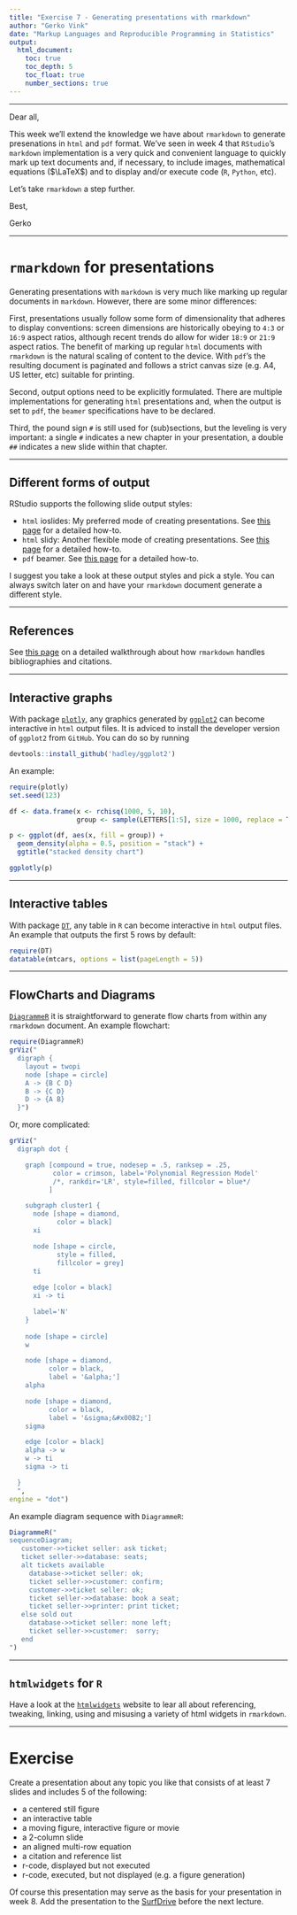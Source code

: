 ```yaml
---
title: "Exercise 7 - Generating presentations with rmarkdown"
author: "Gerko Vink"
date: "Markup Languages and Reproducible Programming in Statistics"
output: 
  html_document:
    toc: true
    toc_depth: 5
    toc_float: true
    number_sections: true
---
```


---

Dear all, 

This week we'll extend the knowledge we have about `rmarkdown` to generate presenations in `html` and `pdf` format. We've seen in week 4 that `RStudio`'s `markdown` implementation is a very quick and convenient language to quickly mark up text documents and, if necessary, to include images, mathematical equations ($\LaTeX$) and to display and/or execute code (`R`, `Python`, etc). 

Let's take `rmarkdown` a step further.

Best, 

Gerko

---

# `rmarkdown` for presentations
Generating presentations with `markdown` is very much like marking up regular documents in `markdown`. However, there are some minor differences:

First, presentations usually follow some form of dimensionality that adheres to display conventions: screen dimensions are historically obeying to `4:3` or `16:9` aspect ratios, although recent trends do allow for wider `18:9` or `21:9` aspect ratios. The benefit of marking up regular `html` documents with `rmarkdown` is the natural scaling of content to the device. With `pdf`'s the resulting document is paginated and follows a strict canvas size (e.g. A4, US letter, etc) suitable for printing. 

Second, output options need to be explicitly formulated. There are multiple implementations for generating `html` presentations and, when the output is set to `pdf`, the `beamer` specifications have to be declared.

Third, the pound sign `#` is still used for (sub)sections, but the leveling is very important: a single `#` indicates a new chapter in your presentation, a double `##` indicates a new slide within that chapter. 

---

## Different forms of output
RStudio supports the following slide output styles:

- `html` ioslides: My preferred mode of creating presentations. See [this page](http://rmarkdown.rstudio.com/ioslides_presentation_format.html) for a detailed how-to.
- `html` slidy: Another flexible mode of creating presentations. See [this page](http://rmarkdown.rstudio.com/slidy_presentation_format.html) for a detailed how-to.
- `pdf` beamer. See [this page](http://rmarkdown.rstudio.com/beamer_presentation_format.html) for a detailed how-to.

I suggest you take a look at these output styles and pick a style. You can always switch later on and have your `rmarkdown` document generate a different style. 

---

## References

See [this page](http://rmarkdown.rstudio.com/authoring_bibliographies_and_citations.html) on a detailed walkthrough about how `rmarkdown` handles bibliographies and citations. 

---

## Interactive graphs
With package [`plotly`](https://plot.ly/r/), any graphics generated by [`ggplot2`](http://ggplot2.tidyverse.org/reference/) can become interactive in `html` output files. 
It is adviced to install the developer version of `ggplot2` from `GitHub`. You can do so by running
```r
devtools::install_github('hadley/ggplot2')
```

An example:
```r
require(plotly)
set.seed(123)

df <- data.frame(x <- rchisq(1000, 5, 10),
                 group <- sample(LETTERS[1:5], size = 1000, replace = T))

p <- ggplot(df, aes(x, fill = group)) + 
  geom_density(alpha = 0.5, position = "stack") + 
  ggtitle("stacked density chart")

ggplotly(p)
```

---

## Interactive tables
With package [`DT`](http://rstudio.github.io/DT/), any table in `R` can become interactive in `html` output files. An example that outputs the first 5 rows by default:
```r
require(DT)
datatable(mtcars, options = list(pageLength = 5))
```

---

## FlowCharts and Diagrams
[`DiagrammeR`](http://rich-iannone.github.io/DiagrammeR/) it is straightforward to generate flow charts from within any `rmarkdown` document. An example flowchart:
```r
require(DiagrammeR)
grViz("
  digraph {
    layout = twopi
    node [shape = circle]
    A -> {B C D} 
    B -> {C D}
    D -> {A B}
  }")
```

Or, more complicated:
```r
grViz("
  digraph dot {

    graph [compound = true, nodesep = .5, ranksep = .25,
           color = crimson, label='Polynomial Regression Model'
           /*, rankdir='LR', style=filled, fillcolor = blue*/
          ]

    subgraph cluster1 {
      node [shape = diamond, 
            color = black]
      xi

      node [shape = circle,
            style = filled,
            fillcolor = grey] 
      ti
      
      edge [color = black] 
      xi -> ti

      label='N'
    }  
  
    node [shape = circle]
    w

    node [shape = diamond,
          color = black,
          label = '&alpha;']
    alpha

    node [shape = diamond,
          color = black,
          label = '&sigma;&#x00B2;']
    sigma

    edge [color = black]
    alpha -> w
    w -> ti
    sigma -> ti 

  }
  ",
engine = "dot")
```

An example diagram sequence with `DiagrammeR`:
```r
DiagrammeR("
sequenceDiagram;
   customer->>ticket seller: ask ticket;
   ticket seller->>database: seats;
   alt tickets available
     database->>ticket seller: ok;
     ticket seller->>customer: confirm;
     customer->>ticket seller: ok;
     ticket seller->>database: book a seat;
     ticket seller->>printer: print ticket;
   else sold out
     database->>ticket seller: none left;
     ticket seller->>customer:  sorry;
   end
")
```

---

## `htmlwidgets` for `R`

Have a look at the [`htmlwidgets`](http://www.htmlwidgets.org/index.html) website to lear all about referencing, tweaking, linking, using and misusing a variety of html widgets in `rmarkdown`. 

---

# Exercise

Create a presentation about any topic you like that consists of at least 7 slides and includes 5 of the following:

- a centered still figure
- an interactive table
- a moving figure, interactive figure or movie
- a 2-column slide
- an aligned multi-row equation
- a citation and reference list
- r-code, displayed but not executed
- r-code, executed, but not displayed (e.g. a figure generation)

Of course this presentation may serve as the basis for your presentation in week 8. 
Add the presentation to the [SurfDrive](https://surfdrive.surf.nl/files/index.php/s/tiBnPyIZy8B9w73) before the next lecture. 
